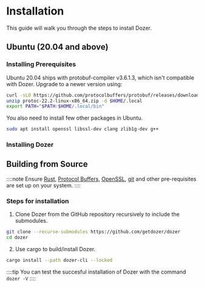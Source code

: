 # Installation


This guide will walk you through the steps to install Dozer.



## Ubuntu (20.04 and above)

### Installing Prerequisites
Ubuntu 20.04 ships with protobuf-compiler v3.6.1.3, which isn't compatible with Dozer. Upgrade to a newer version using:


```bash
curl -sLO https://github.com/protocolbuffers/protobuf/releases/download/v22.2/protoc-22.2-linux-x86_64.zip
unzip protoc-22.2-linux-x86_64.zip -d $HOME/.local
export PATH="$PATH:$HOME/.local/bin"
```


You also need to install few other packages in Ubuntu.
```bash
sudo apt install openssl libssl-dev clang zlib1g-dev g++
```


### Installing Dozer





## Building from Source

::::note
Ensure [Rust](https://www.rust-lang.org/tools/install), [Protocol Buffers](https://protobuf.dev/downloads/), [OpenSSL](https://www.openssl.org/), [git](https://git-scm.com/) and other pre-requisites are set up on your system.
::::

### Steps for installation

1. Clone Dozer from the GitHub repository recursively to include the submodules.
```bash
git clone --recurse-submodules https://github.com/getdozer/dozer
cd dozer
```
2. Use cargo to build/install Dozer.
```bash
cargo install --path dozer-cli --locked
```


::::tip
You can test the succesful installation of Dozer with the command `dozer -V`
::::